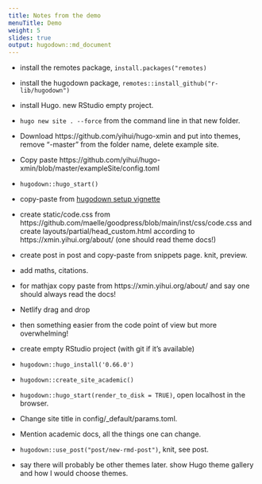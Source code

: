 ```yaml
---
title: Notes from the demo
menuTitle: Demo
weight: 5
slides: true
output: hugodown::md_document
---
```


- install the remotes package, `install.packages("remotes)`

- install the hugodown package, `remotes::install_github("r-lib/hugodown")`

-  install Hugo. new RStudio empty project.

- `hugo new site . --force` from the command line in that new folder.

- Download https://github.com/yihui/hugo-xmin and put into themes, remove "-master" from the folder name, delete example site.

- Copy paste https://github.com/yihui/hugo-xmin/blob/master/exampleSite/config.toml

- `hugodown::hugo_start()`

- copy-paste from [hugodown setup vignette](https://hugodown.r-lib.org/articles/config.html)

- create static/code.css from https://github.com/maelle/goodpress/blob/main/inst/css/code.css and create layouts/partial/head_custom.html according to https://xmin.yihui.org/about/ (one should read theme docs!)

- create post in post and copy-paste from snippets page. knit, preview.

- add maths, citations.

- for mathjax copy paste from https://xmin.yihui.org/about/ and say one should always read the docs!

- Netlify drag and drop

- then something easier from the code point of view but more overwhelming!

- create empty RStudio project (with git if it's available)

- `hugodown::hugo_install('0.66.0')`

- `hugodown::create_site_academic()`

- `hugodown::hugo_start(render_to_disk = TRUE)`, open localhost in the browser.

- Change site title in config/_default/params.toml.

- Mention academic docs, all the things one can change.

- `hugodown::use_post("post/new-rmd-post")`, knit, see post.

- say there will probably be other themes later. show Hugo theme gallery and how I would choose themes.
